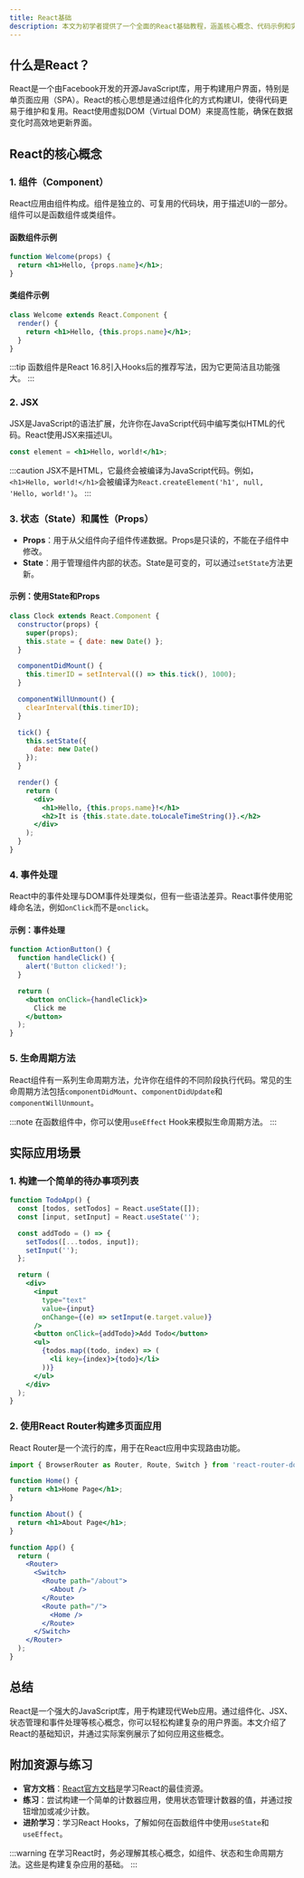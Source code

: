 ```yaml
---
title: React基础
description: 本文为初学者提供了一个全面的React基础教程，涵盖核心概念、代码示例和实际应用场景，帮助你快速上手React开发。
---
```


## 什么是React？

React是一个由Facebook开发的开源JavaScript库，用于构建用户界面，特别是单页面应用（SPA）。React的核心思想是通过组件化的方式构建UI，使得代码更易于维护和复用。React使用虚拟DOM（Virtual DOM）来提高性能，确保在数据变化时高效地更新界面。

## React的核心概念

### 1. 组件（Component）

React应用由组件构成。组件是独立的、可复用的代码块，用于描述UI的一部分。组件可以是函数组件或类组件。

#### 函数组件示例

```jsx
function Welcome(props) {
  return <h1>Hello, {props.name}</h1>;
}
```

#### 类组件示例

```jsx
class Welcome extends React.Component {
  render() {
    return <h1>Hello, {this.props.name}</h1>;
  }
}
```

:::tip
函数组件是React 16.8引入Hooks后的推荐写法，因为它更简洁且功能强大。
:::

### 2. JSX

JSX是JavaScript的语法扩展，允许你在JavaScript代码中编写类似HTML的代码。React使用JSX来描述UI。

```jsx
const element = <h1>Hello, world!</h1>;
```

:::caution
JSX不是HTML，它最终会被编译为JavaScript代码。例如，`<h1>Hello, world!</h1>`会被编译为`React.createElement('h1', null, 'Hello, world!')`。
:::

### 3. 状态（State）和属性（Props）

- **Props**：用于从父组件向子组件传递数据。Props是只读的，不能在子组件中修改。
- **State**：用于管理组件内部的状态。State是可变的，可以通过`setState`方法更新。

#### 示例：使用State和Props

```jsx
class Clock extends React.Component {
  constructor(props) {
    super(props);
    this.state = { date: new Date() };
  }

  componentDidMount() {
    this.timerID = setInterval(() => this.tick(), 1000);
  }

  componentWillUnmount() {
    clearInterval(this.timerID);
  }

  tick() {
    this.setState({
      date: new Date()
    });
  }

  render() {
    return (
      <div>
        <h1>Hello, {this.props.name}!</h1>
        <h2>It is {this.state.date.toLocaleTimeString()}.</h2>
      </div>
    );
  }
}
```

### 4. 事件处理

React中的事件处理与DOM事件处理类似，但有一些语法差异。React事件使用驼峰命名法，例如`onClick`而不是`onclick`。

#### 示例：事件处理

```jsx
function ActionButton() {
  function handleClick() {
    alert('Button clicked!');
  }

  return (
    <button onClick={handleClick}>
      Click me
    </button>
  );
}
```

### 5. 生命周期方法

React组件有一系列生命周期方法，允许你在组件的不同阶段执行代码。常见的生命周期方法包括`componentDidMount`、`componentDidUpdate`和`componentWillUnmount`。

:::note
在函数组件中，你可以使用`useEffect` Hook来模拟生命周期方法。
:::

## 实际应用场景

### 1. 构建一个简单的待办事项列表

```jsx
function TodoApp() {
  const [todos, setTodos] = React.useState([]);
  const [input, setInput] = React.useState('');

  const addTodo = () => {
    setTodos([...todos, input]);
    setInput('');
  };

  return (
    <div>
      <input
        type="text"
        value={input}
        onChange={(e) => setInput(e.target.value)}
      />
      <button onClick={addTodo}>Add Todo</button>
      <ul>
        {todos.map((todo, index) => (
          <li key={index}>{todo}</li>
        ))}
      </ul>
    </div>
  );
}
```

### 2. 使用React Router构建多页面应用

React Router是一个流行的库，用于在React应用中实现路由功能。

```jsx
import { BrowserRouter as Router, Route, Switch } from 'react-router-dom';

function Home() {
  return <h1>Home Page</h1>;
}

function About() {
  return <h1>About Page</h1>;
}

function App() {
  return (
    <Router>
      <Switch>
        <Route path="/about">
          <About />
        </Route>
        <Route path="/">
          <Home />
        </Route>
      </Switch>
    </Router>
  );
}
```

## 总结

React是一个强大的JavaScript库，用于构建现代Web应用。通过组件化、JSX、状态管理和事件处理等核心概念，你可以轻松构建复杂的用户界面。本文介绍了React的基础知识，并通过实际案例展示了如何应用这些概念。

## 附加资源与练习

- **官方文档**：[React官方文档](https://reactjs.org/docs/getting-started.html)是学习React的最佳资源。
- **练习**：尝试构建一个简单的计数器应用，使用状态管理计数器的值，并通过按钮增加或减少计数。
- **进阶学习**：学习React Hooks，了解如何在函数组件中使用`useState`和`useEffect`。

:::warning
在学习React时，务必理解其核心概念，如组件、状态和生命周期方法。这些是构建复杂应用的基础。
:::